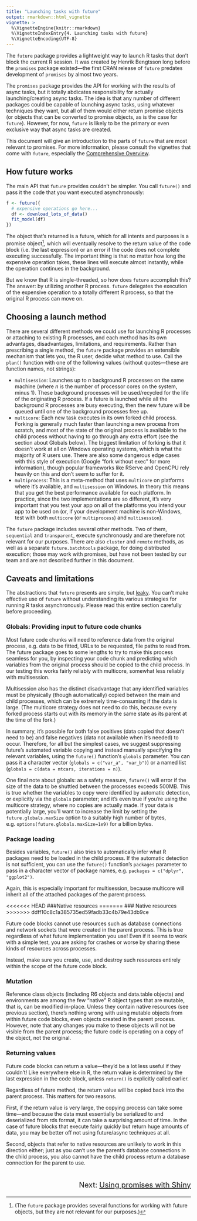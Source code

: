 ```yaml
---
title: "Launching tasks with future"
output: rmarkdown::html_vignette
vignette: >
  %\VignetteEngine{knitr::rmarkdown}
  %\VignetteIndexEntry{4. Launching tasks with future}
  %\VignetteEncoding{UTF-8}
---
```


The `future` package provides a lightweight way to launch R tasks that don't block the current R session. It was created by Henrik Bengtsson long before the `promises` package existed—the first CRAN release of `future` predates development of `promises` by almost two years.

The `promises` package provides the API for working with the results of async tasks, but it totally abdicates responsibility for actually launching/creating async tasks. The idea is that any number of different packages could be capable of launching async tasks, using whatever techniques they want, but all of them would either return promise objects (or objects that can be converted to promise objects, as is the case for `future`). However, for now, `future` is likely to be the primary or even exclusive way that async tasks are created.

This document will give an introduction to the parts of `future` that are most relevant to promises. For more information, please consult the vignettes that come with `future`, especially the [Comprehensive Overview](https://CRAN.R-project.org/package=future/vignettes/future-1-overview.html).

## How future works

The main API that `future` provides couldn't be simpler. You call `future()` and pass it the code that you want executed asynchronously:

```R
f <- future({
  # expensive operations go here...
  df <- download_lots_of_data()
  fit_model(df)
})
```

The object that's returned is a future, which for all intents and purposes is a promise object[^1], which will eventually resolve to the return value of the code block (i.e. the last expression) or an error if the code does not complete executing successfully. The important thing is that no matter how long the expensive operation takes, these lines will execute almost instantly, while the operation continues in the background.

[^1]: (The `future` package provides several functions for working with future objects, but they are not relevant for our purposes.)

But we know that R is single-threaded, so how does `future` accomplish this? The answer: by utilizing another R process. `future` delegates the execution of the expensive operation to a totally different R process, so that the original R process can move on.

## Choosing a launch method

There are several different methods we could use for launching R processes or attaching to existing R processes, and each method has its own advantages, disadvantages, limitations, and requirements. Rather than prescribing a single method, the `future` package provides an extensible mechanism that lets you, the R user, decide what method to use. Call the `plan()` function with one of the following values (without quotes—these are function names, not strings):

* `multisession`: Launches up to *n* background R processes on the same machine (where *n* is the number of processor cores on the system, minus 1). These background processes will be used/recycled for the life of the originating R process. If a future is launched while all the background R processes are busy executing, then the new future will be queued until one of the background processes free up.
* `multicore`: Each new task executes in its own forked child process. Forking is generally much faster than launching a new process from scratch, and most of the state of the original process is available to the child process without having to go through any extra effort (see the section about Globals below). The biggest limitation of forking is that it doesn't work at all on Windows operating systems, which is what the majority of R users use. There are also some dangerous edge cases with this style of execution (Google "fork without exec" for more information), though popular frameworks like RServe and OpenCPU rely heavily on this and don't seem to suffer for it.
* `multiprocess`: This is a meta-method that uses `multicore` on platforms where it's available, and `multisession` on Windows. In theory this means that you get the best performance available for each platform. In practice, since the two implementations are so different, it's very important that you test your app on all of the platforms you intend your app to be used on (or, if your development machine is non-Windows, test with both `multicore` (or `multiprocess`) and `multisession`).

The `future` package includes several other methods. Two of them, `sequential` and `transparent`, execute synchronously and are therefore not relevant for our purposes. There are also `cluster` and `remote` methods, as well as a separate `future.batchtools` package, for doing distributed execution; those may work with promises, but have not been tested by our team and are not described further in this document.

## Caveats and limitations

The abstractions that `future` presents are simple, but [leaky](https://en.wikipedia.org/wiki/Leaky_abstraction). You can't make effective use of `future` without understanding its various strategies for running R tasks asynchronously. Please read this entire section carefully before proceeding.

### Globals: Providing input to future code chunks

Most future code chunks will need to reference data from the original process, e.g. data to be fitted, URLs to be requested, file paths to read from. The future package goes to some lengths to try to make this process seamless for you, by inspecting your code chunk and predicting which variables from the original process should be copied to the child process. In our testing this works fairly reliably with multicore, somewhat less reliably with multisession.

Multisession also has the distinct disadvantage that any identified variables must be physically (though automatically) copied between the main and child processes, which can be extremely time-consuming if the data is large. (The multicore strategy does not need to do this, because every forked process starts out with its memory in the same state as its parent at the time of the fork.)

In summary, it's possible for both false positives (data copied that doesn't need to be) and false negatives (data not available when it's needed) to occur. Therefore, for all but the simplest cases, we suggest suppressing future's automated variable copying and instead manually specifying the relevant variables, using the `future()` function's `globals` parameter. You can pass it a character vector (`globals = c("var_a", "var_b")`) or a named list (`globals = c(data = mtcars, iterations = n)`).

One final note about globals: as a safety measure, `future()` will error if the size of the data to be shuttled between the processes exceeds 500MB. This is true whether the variables to copy were identified by automatic detection, or explicitly via the `globals` parameter; and it's even true if you're using the multicore strategy, where no copies are actually made. If your data is potentially large, you'll want to increase the limit by setting the `future.globals.maxSize` option to a suitably high number of bytes, e.g. `options(future.globals.maxSize=1e9)` for a billion bytes.

### Package loading

Besides variables, `future()` also tries to automatically infer what R packages need to be loaded in the child process. If the automatic detection is not sufficient, you can use the `future()` function's `packages` parameter to pass in a character vector of package names, e.g. `packages = c("dplyr", "ggplot2")`.

Again, this is especially important for multisession, because multicore will inherit all of the attached packages of the parent process.

<<<<<<< HEAD
###Native resources
=======
### Native resources
>>>>>>> ddff10c8c1a385735ed59fadb33c4b79e43db9ce

Future code blocks cannot use resources such as database connections and network sockets that were created in the parent process. This is true regardless of what future implementation you use! Even if it seems to work with a simple test, you are asking for crashes or worse by sharing these kinds of resources across processes.

Instead, make sure you create, use, and destroy such resources entirely within the scope of the future code block.

### Mutation

Reference class objects (including R6 objects and data.table objects) and environments are among the few "native" R object types that are mutable, that is, can be modified in-place. Unless they contain native resources (see previous section), there's nothing wrong with using mutable objects from within future code blocks, even objects created in the parent process. However, note that any changes you make to these objects will not be visible from the parent process; the future code is operating on a copy of the object, not the original.

### Returning values

Future code blocks can return a value—they'd be a lot less useful if they couldn't! Like everywhere else in R, the return value is determined by the last expression in the code block, unless `return()` is explicitly called earlier.

Regardless of future method, the return value will be copied back into the parent process. This matters for two reasons.

First, if the return value is very large, the copying process can take some time—and because the data must essentially be serialized to and deserialized from rds format, it can take a surprising amount of time. In the case of future blocks that execute fairly quickly but return huge amounts of data, you may be better off not using future/async techniques at all.

Second, objects that refer to native resources are unlikely to work in this direction either; just as you can't use the parent's database connections in the child process, you also cannot have the child process return a database connection for the parent to use.

<div style="font-size: 20px; margin-top: 40px; text-align: right;">
Next: [Using promises with Shiny](shiny.html)
</div>
